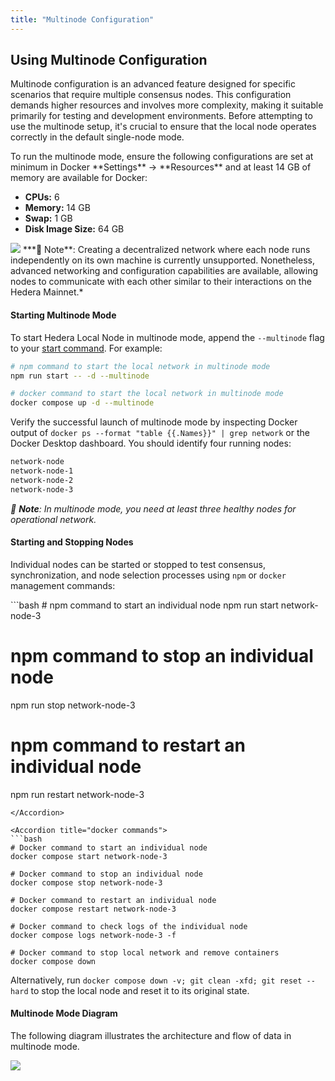 ```yaml
---
title: "Multinode Configuration"
---
```



## Using Multinode Configuration

Multinode configuration is an advanced feature designed for specific scenarios that require multiple consensus nodes. This configuration demands higher resources and involves more complexity, making it suitable primarily for testing and development environments. Before attempting to use the multinode setup, it's crucial to ensure that the local node operates correctly in the default single-node mode.

<Accordion title="Multinode Mode Requirements">
To run the multinode mode, ensure the following configurations are set at minimum in Docker **Settings** -> **Resources** and at least 14 GB of memory are available for Docker:

* **CPUs:** 6
* **Memory:** 14 GB
* **Swap:** 1 GB
* **Disk Image Size:** 64 GB

<Frame>
  <img src="/images/networks/localnet/multinode-configuration/multinode-configuration-1.png" />
</Frame>
</Accordion>

<Info>
***📣 Note**: Creating a decentralized network where each node runs independently on its own machine is currently unsupported. Nonetheless, advanced networking and configuration capabilities are available, allowing nodes to communicate with each other similar to their interactions on the Hedera Mainnet.*
</Info>

#### **Starting Multinode Mode**

To start Hedera Local Node in multinode mode, append the `--multinode` flag to your [start command](/hedera/networks/localnet/single-node-configuration#npm). For example:

```bash
# npm command to start the local network in multinode mode
npm run start -- -d --multinode

# docker command to start the local network in multinode mode
docker compose up -d --multinode
```

Verify the successful launch of multinode mode by inspecting Docker output of `docker ps --format "table {{.Names}}" | grep network` or the Docker Desktop dashboard. You should identify four running nodes:

```bash
network-node
network-node-1
network-node-2
network-node-3
```

*📣 **Note**: In multinode mode, you need at least three healthy nodes for operational network.*

#### **Starting and Stopping Nodes**

Individual nodes can be started or stopped to test consensus, synchronization, and node selection processes using `npm` or `docker` management commands:

<Accordion title="npm commands">
```bash
# npm command to start an individual node
npm run start network-node-3

# npm command to stop an individual node
npm run stop network-node-3

# npm command to restart an individual node
npm run restart network-node-3
```
</Accordion>

<Accordion title="docker commands">
```bash
# Docker command to start an individual node
docker compose start network-node-3

# Docker command to stop an individual node
docker compose stop network-node-3

# Docker command to restart an individual node
docker compose restart network-node-3

# Docker command to check logs of the individual node
docker compose logs network-node-3 -f

# Docker command to stop local network and remove containers
docker compose down
```
</Accordion>

Alternatively, run `docker compose down -v; git clean -xfd; git reset --hard` to stop the local node and reset it to its original state.

#### Multinode Mode Diagram

The following diagram illustrates the architecture and flow of data in multinode mode.

<Frame>
  <img src="/images/networks/localnet/multinode-configuration/multinode-configuration-2.jpg" />
</Frame>
